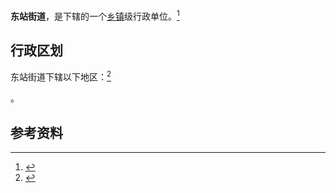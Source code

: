 {{中国乡级行政区|21/01/04/009/000}}

'''东站街道'''，是{{PRC admin/fullname|21/01/04/009/000|3}}下辖的一个[[乡镇|乡镇]]级行政单位。<ref>{{PRC admin/ref sgc|{{PRC admin/parent|21/01/04/009/000}}}}</ref>

== 行政区划 ==

东站街道下辖以下地区：<ref>{{PRC admin/ref sgc|21/01/04/009/000}}</ref>

{{PRC admin/children|21/01/04/009/000}}。

== 参考资料 ==

{{reflist}}

{{行政区划小作品}}
{{PRC admin/navcat|21/01/04/009/000}}